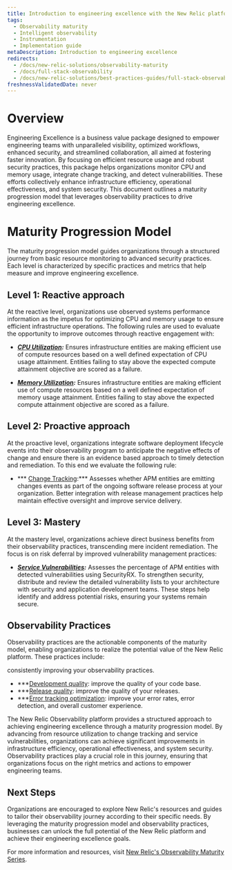 ```yaml
---
title: Introduction to engineering excellence with the New Relic platform
tags:
  - Observability maturity
  - Intelligent observability
  - Instrumentation
  - Implementation guide
metaDescription: Introduction to engineering excellence
redirects:
  - /docs/new-relic-solutions/observability-maturity
  - /docs/full-stack-observability
  - /docs/new-relic-solutions/best-practices-guides/full-stack-observability
freshnessValidatedDate: never
---
```


# Overview

Engineering Excellence is a business value package designed to empower engineering teams with unparalleled visibility, optimized workflows, enhanced security, and streamlined collaboration, all aimed at fostering faster innovation. By focusing on efficient resource usage and robust security practices, this package helps organizations monitor CPU and memory usage, integrate change tracking, and detect vulnerabilities. These efforts collectively enhance infrastructure efficiency, operational effectiveness, and system security. This document outlines a maturity progression model that leverages observability practices to drive engineering excellence.

# Maturity Progression Model

The maturity progression model guides organizations through a structured journey from basic resource monitoring to advanced security practices. Each level is characterized by specific practices and metrics that help measure and improve engineering excellence.

## Level 1: Reactive approach

At the reactive level, organizations use observed systems performance information as the impetus for optimizing CPU and memory usage to ensure efficient infrastructure operations. The following rules are used to evaluate the opportunity to improve outcomes through reactive engagement with:

- ***[CPU Utilization](/docs/new-relic-solutions/observability-maturity/engineering-excellence/l1-cpu-utilization):*** Ensures infrastructure entities are making efficient use of compute resources based on a well defined expectation of CPU usage attainment. Entities failing to stay above the expected compute attainment objective are scored as a failure. 

- ***[Memory Utilization](/docs/new-relic-solutions/observability-maturity/engineering-excellence/l1-memory-utilization):*** Ensures infrastructure entities are making efficient use of compute resources based on a well defined expectation of memory usage attainment. Entities failing to stay above the expected compute attainment objective are scored as a failure. 


## Level 2: Proactive approach

At the proactive level, organizations integrate software deployment lifecycle events into their observability program to anticipate the negative effects of change and ensure there is an evidence based approach to timely detection and remediation. To this end we evaluate the following rule:

- *** [Change Tracking](/docs/new-relic-solutions/observability-maturity/engineering-excellence/l2-change-tracking):*** Assesses whether APM entities are emitting changes events as part of the ongoing software release process at your organization. Better integration with release management practices help maintain effective oversight and improve service delivery.

## Level 3: Mastery

At the mastery level, organizations achieve direct business benefits from their observability practices, transcending mere incident remediation. The focus is on risk deferral by improved vulnerability management practices:

- ***[Service Vulnerabilities](/docs/new-relic-solutions/observability-maturity/engineering-excellence/l3-service-vulnerabilities):*** Assesses the percentage of APM entities with detected vulnerabilities using SecurityRX. To strengthen security, distribute and review the detailed vulnerability lists to your architecture with security and application development teams. These steps help identify and address potential risks, ensuring your systems remain secure.

## Observability Practices

Observability practices are the actionable components of the maturity model, enabling organizations to realize the potential value of the New Relic platform. These practices include:

consistently improving your observability practices.

- ***[Development quality](/docs/tutorial-innovation-and-growth/development-quality-mgmt/): improve the quality of your code base.
- ***[Release quality](/docs/tutorial-innovation-and-growth/release-quality-mgmt/): improve the quality of your releases.
- ***[Error tracking optimization](/docs/new-relic-solutions/observability-maturity/uptime-performance-reliability/error-optimization/): improve your error rates, error detection, and overall customer experience.

The New Relic Observability platform provides a structured approach to achieving engineering excellence through a maturity progression model. By advancing from resource utilization to change tracking and service vulnerabilities, organizations can achieve significant improvements in infrastructure efficiency, operational effectiveness, and system security. Observability practices play a crucial role in this journey, ensuring that organizations focus on the right metrics and actions to empower engineering teams.




## Next Steps

Organizations are encouraged to explore New Relic's resources and guides to tailor their observability journey according to their specific needs. By leveraging the maturity progression model and observability practices, businesses can unlock the full potential of the New Relic platform and achieve their engineering excellence goals.

For more information and resources, visit [New Relic's Observability Maturity Series](https://newrelic.com/observability-maturity-series).






